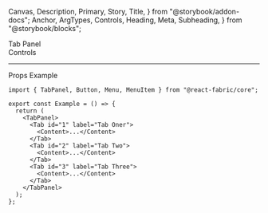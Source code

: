   Canvas,
  Description,
  Primary,
  Story,
  Title,
} from "@storybook/addon-docs";
  Anchor,
  ArgTypes,
  Controls,
  Heading,
  Meta,
  Subheading,
} from "@storybook/blocks";

<Meta of={TabPanelStories} />

<Title>Tabbed Panel</Title>

<Anchor storyId="TabPanel">
  <div className="hidden-anchor">
    <Subheading>Tab Panel</Subheading>
  </div>
</Anchor>

<Description of={TabPanel} />

<Primary />

<Collapsable className="control-panel">
  <div>Controls</div>
  <Controls of={TabPanelStories._TabPanel} />
</Collapsable>

<hr />

<Anchor storyId="props">
  <Subheading>Props</Subheading>
</Anchor>

<ArgTypes sort="requiredFirst" />

<Anchor storyId="sample">
  <Subheading>Example</Subheading>
</Anchor>

```tsx
import { TabPanel, Button, Menu, MenuItem } from "@react-fabric/core";

export const Example = () => {
  return (
    <TabPanel>
      <Tab id="1" label="Tab Oner">
        <Content>...</Content>
      </Tab>
      <Tab id="2" label="Tab Two">
        <Content>...</Content>
      </Tab>
      <Tab id="3" label="Tab Three">
        <Content>...</Content>
      </Tab>
    </TabPanel>
  );
};
```
